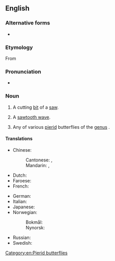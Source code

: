 {{also|saw tooth}}

==English==

===Alternative forms===
* {{l|en|saw tooth}}

===Etymology===
From {{compound|en|saw|tooth}}

===Pronunciation===
* {{IPA|en|/ˈsɔːtuːθ/}}

===Noun===
{{en-noun|sawteeth|s}}

# {{lb|en|plural "sawteeth"}} A cutting [[bit]] of a [[saw]].
# {{lb|en|plural "sawtooths"}} A [[sawtooth wave]].
# {{lb|en|plural "sawtooths"}} Any of various [[pierid]] butterflies of the [[genus]] {{taxlink|Prioneris|genus|ver=190708}}.

====Translations====
{{trans-top|cutting bit of a saw}}
* Chinese:
*: Cantonese: {{t|yue|鋸齒}}, {{t|yue|锯齿|tr=goe3 ci2}}
*: Mandarin: {{t+|cmn|鋸齒}}, {{t+|cmn|锯齿|tr=jùchǐ}}
* Dutch: {{t+|nl|zaagtand|m}}
* Faroese: {{t|fo|sagtonn|f}}
* French: {{t|fr|[[dent]] [[de]] [[scie]]|m}}
{{trans-mid}}
* German: {{t+|de|Sägezahn|m}}
* Italian: {{t-needed|it}}
* Japanese: {{t|ja|[[鋸|のこぎり]][[歯]]|tr=のこぎりは, nokogiri ha|sc=Jpan}}
* Norwegian:
*: Bokmål: {{t|nb|sagtann|m|f}}
*: Nynorsk: {{t|nn|sagtann|f}}
* Russian: {{t|ru|[[зуб]] [[пила|пилы́]]|m}}
* Swedish: {{t+|sv|sågtand|c}}
{{trans-bottom}}

{{trans-see|sawtooth wave}}

[[Category:en:Pierid butterflies]]